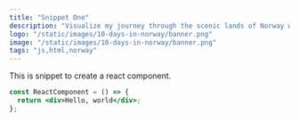 ```yaml
---
title: "Snippet One"
description: "Visualize my journey through the scenic lands of Norway with rich, stunning pictures and daily travel logs."
logo: "/static/images/10-days-in-norway/banner.png"
image: "/static/images/10-days-in-norway/banner.png"
tags: "js,html,norway"
---
```


This is snippet to create a react component.

```jsx
const ReactComponent = () => {
  return <div>Hello, world</div>;
};
```
